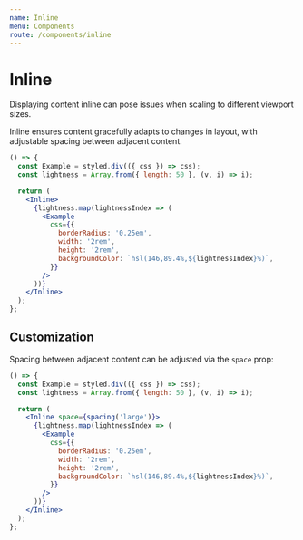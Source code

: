 ```yaml
---
name: Inline
menu: Components
route: /components/inline
---
```


# Inline

Displaying content inline can pose issues when scaling to different viewport sizes.

Inline ensures content gracefully adapts to changes in layout, with adjustable spacing between adjacent content.

```jsx react-live
() => {
  const Example = styled.div(({ css }) => css);
  const lightness = Array.from({ length: 50 }, (v, i) => i);

  return (
    <Inline>
      {lightness.map(lightnessIndex => (
        <Example
          css={{
            borderRadius: '0.25em',
            width: '2rem',
            height: '2rem',
            backgroundColor: `hsl(146,89.4%,${lightnessIndex}%)`,
          }}
        />
      ))}
    </Inline>
  );
};
```

## Customization

Spacing between adjacent content can be adjusted via the `space` prop:

```jsx react-live
() => {
  const Example = styled.div(({ css }) => css);
  const lightness = Array.from({ length: 50 }, (v, i) => i);

  return (
    <Inline space={spacing('large')}>
      {lightness.map(lightnessIndex => (
        <Example
          css={{
            borderRadius: '0.25em',
            width: '2rem',
            height: '2rem',
            backgroundColor: `hsl(146,89.4%,${lightnessIndex}%)`,
          }}
        />
      ))}
    </Inline>
  );
};
```
